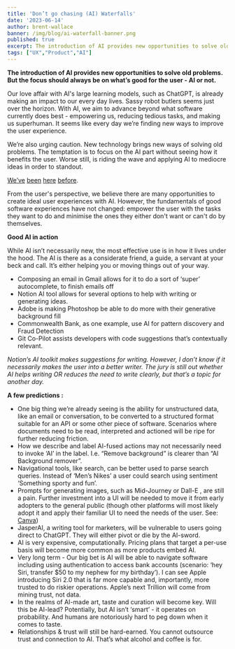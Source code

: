 ```yaml
---
title: 'Don’t go chasing (AI) Waterfalls'
date: '2023-06-14'
author: brent-wallace
banner: /img/blog/ai-waterfall-banner.png
published: true
excerpt: The introduction of AI provides new opportunities to solve old problems. But the focus should always be on what’s good for the user - AI or not.
tags: ["UX","Product","AI"]
---
```


**The introduction of AI provides new opportunities to solve old problems. But the focus should always be on what’s good for the user - AI or not.**  

Our love affair with AI's large learning models, such as ChatGPT, is already making an impact to our every day lives. Sassy robot butlers seems just over the horizon. With AI, we aim to advance beyond what software currently does best - empowering us, reducing tedious tasks, and making us superhuman. It seems like every day we’re finding new ways to improve the user experience.   



We’re also urging caution. New technology brings new ways of solving old problems. The temptation is to focus on the AI part without seeing how it benefits the user. Worse still, is riding the wave and applying AI to mediocre ideas in order to standout. 

 

[We’ve](https://www.pcmag.com/how-to/how-to-disable-bixby-on-your-samsung-phone) [been](https://www.shavershop.com.au/oral-b/genius-ai-electric-toothbrush-with-3-replacement-heads--and-smart-travel-case-black-010597.html) [here](https://en.wikipedia.org/wiki/Long_Blockchain_Corp) [before](https://en.wikipedia.org/wiki/Pets.com). 

From the user's perspective, we believe there are many opportunities to create ideal user experiences with AI. However, the fundamentals of good software experiences have not changed: empower the user with the tasks they want to do and minimise the ones they either don't want or can't do by themselves.

****************Good AI in action****************

While AI isn’t necessarily new, the most effective use is in how it lives under the hood. The AI is there as a considerate friend, a guide, a servant at your beck and call. It’s either helping you or moving things out of your way. 

- Composing an email in Gmail allows for it to do a sort of ‘super’ autocomplete, to finish emails off
- Notion AI tool allows for several options to help with writing or generating ideas.
- Adobe is making Photoshop be able to do more with their generative background fill
- Commonwealth Bank, as one example, use AI for pattern discovery and Fraud Detection
- Git Co-Pilot assists developers with code suggestions that’s contextually relevant.

*Notion’s AI toolkit makes suggestions for writing. However, I don’t know if it necessarily makes the user into a better writer. The jury is still out whether AI helps writing OR reduces the need to write clearly, but that’s a topic for another day.* 

**A few predictions :**  

- One big thing we’re already seeing is the ability for unstructured data, like an email or conversation, to be converted to a structured format suitable for an API or some other piece of software. Scenarios where documents need to be read, interpreted and actioned will be ripe for further reducing friction.
- How we describe and label AI-fused actions may not necessarily need to invoke ‘AI’ in the label. I.e. “Remove background” is clearer than “AI Background remover”.
- Navigational tools, like search, can be better used to parse search queries. Instead of ‘Men’s Nikes’ a user could search using sentiment ‘Something sporty and fun’.
- Prompts for generating images, such as Mid-Journey or Dall-E , are still a pain. Further investment into a UI will be needed to move it from early adopters to the general public (though other platforms will most likely adopt it and apply their familiar UI to need the needs of the user. See: [Canva](https://www.canva.com/magic-write/))
- JasperAI, a writing tool for marketers, will be vulnerable to users going direct to ChatGPT. They will either pivot or die by the AI-sword.
- AI is very expensive, computationally. Pricing plans that target a per-use basis will become  more common as more products embed AI.
- Very long term - Our big bet is AI will be able to navigate software including using authentication to access bank accounts (scenario: ‘hey Siri, transfer $50 to my nephew for my birthday’). I can see Apple introducing Siri 2.0 that is far more capable and, importantly, more trusted to do riskier operations. Apple’s next Trillion will come from mining trust, not data.
- In the realms of AI-made art, taste and curation will become key. Will this be AI-lead? Potentially, but AI isn’t ‘smart’ - it operates on probability. And humans are notoriously hard to peg down when it comes to taste.
- Relationships & trust will still be hard-earned. You cannot outsource trust and connection to AI. That’s what alcohol and coffee is for.
